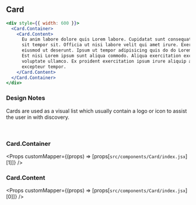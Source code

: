 
## Card

```jsx live={true}
<div style={{ width: 600 }}>
  <Card.Container>
    <Card.Content>
      Eu anim labore dolore quis Lorem labore. Cupidatat sunt consequat sint ex in eu ea elit. Ut excepteur consequat
      sit tempor sit. Officia ut nisi labore velit qui amet irure. Exercitation deserunt ea pariatur sunt labore dolore
      eiusmod ut deserunt. Ipsum ut tempor adipisicing quis do do Lorem.Fugiat esse do veniam ea nulla est commodo quis.
      Est nisi Lorem ipsum sunt aliqua commodo. Aliqua exercitation excepteur aute ex dolor proident in sint culpa
      voluptate ullamco. Ex proident exercitation ipsum irure aliquip aliqua id sit et. Fugiat voluptate mollit
      excepteur tempor.
    </Card.Content>
  </Card.Container>
</div>
```

### Design Notes

<DesignNotes>
  <p>Cards are used as a visual list which usually contain a logo or icon to assist the user in with discovery.</p>
</DesignNotes>
<br />

### Card.Container

<Props customMapper={(props) => [props[`src/components/Card/index.jsx`][1]]} />
<br />

### Card.Content

<Props customMapper={(props) => [props[`src/components/Card/index.jsx`][0]]} />
